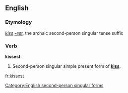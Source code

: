 ==English==

===Etymology===
''[[kiss]]'' ''[[-est]]'', the archaic second-person singular tense suffix

===Verb===
'''kissest'''

# {{context|archaic}} Second-person singular simple present form of '''[[kiss]]'''.

[[Category:English second-person singular forms]]

[[fr:kissest]]